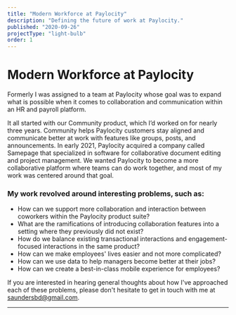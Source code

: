 ```yaml
---
title: "Modern Workforce at Paylocity"
description: "Defining the future of work at Paylocity."
published: "2020-09-26"
projectType: "light-bulb"
order: 1
---
```


# Modern Workforce at Paylocity

Formerly I was assigned to a team at Paylocity whose goal was to expand what is possible when it comes to collaboration and communication within an HR and payroll platform.

It all started with our Community product, which I’d worked on for nearly three years. Community helps Paylocity customers stay aligned and communicate better at work with features like groups, posts, and announcements. In early 2021, Paylocity acquired a company called Samepage that specialized in software for collaborative document editing and project management. We wanted Paylocity to become a more collaborative platform where teams can do work together, and most of my work was centered around that goal.

### My work revolved around interesting problems, such as:

- How can we support more collaboration and interaction between coworkers within the Paylocity product suite?
- What are the ramifications of introducing collaboration features into a setting where they previously did not exist?
- How do we balance existing transactional interactions and engagement-focused interactions in the same product?
- How can we make employees' lives easier and not more complicated?
- How can we use data to help managers become better at their jobs?
- How can we create a best-in-class mobile experience for employees?

If you are interested in hearing general thoughts about how I've approached each of these problems, please don't hesitate to get in touch with me at [saundersbd@gmail.com](mailto:saundersbd@gmail.com).

---
